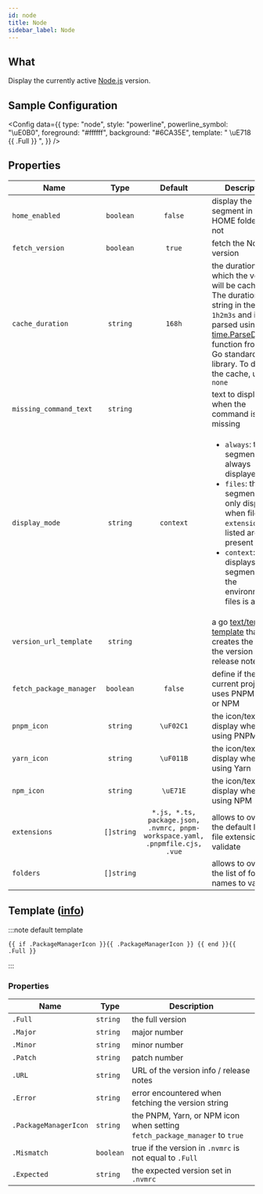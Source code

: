```yaml
---
id: node
title: Node
sidebar_label: Node
---
```


## What

Display the currently active [Node.js][node-js] version.

## Sample Configuration


<Config
  data={{
    type: "node",
    style: "powerline",
    powerline_symbol: "\uE0B0",
    foreground: "#ffffff",
    background: "#6CA35E",
    template: " \uE718 {{ .Full }} ",
  }}
/>

## Properties

| Name                    |    Type    |                                   Default                                    | Description                                                                                                                                                                                                                          |
| ----------------------- | :--------: | :--------------------------------------------------------------------------: | ------------------------------------------------------------------------------------------------------------------------------------------------------------------------------------------------------------------------------------ |
| `home_enabled`          | `boolean`  |                                   `false`                                    | display the segment in the HOME folder or not                                                                                                                                                                                        |
| `fetch_version`         | `boolean`  |                                    `true`                                    | fetch the Node.js version                                                                                                                                                                                                            |
| `cache_duration`        |  `string`  |                                    `168h`                                    | the duration for which the version will be cached. The duration is a string in the format `1h2m3s` and is parsed using the [time.ParseDuration] function from the Go standard library. To disable the cache, use `none`              |
| `missing_command_text`  |  `string`  |                                                                              | text to display when the command is missing                                                                                                                                                                                          |
| `display_mode`          |  `string`  |                                  `context`                                   | <ul><li>`always`: the segment is always displayed</li><li>`files`: the segment is only displayed when file `extensions` listed are present</li><li>`context`: displays the segment when the environment or files is active</li></ul> |
| `version_url_template`  |  `string`  |                                                                              | a go [text/template][go-text-template] [template][templates] that creates the URL of the version info / release notes                                                                                                                |
| `fetch_package_manager` | `boolean`  |                                   `false`                                    | define if the current project uses PNPM, Yarn, or NPM                                                                                                                                                                                |
| `pnpm_icon`             |  `string`  |                                  `\uF02C1`                                   | the icon/text to display when using PNPM                                                                                                                                                                                             |
| `yarn_icon`             |  `string`  |                                  `\uF011B`                                   | the icon/text to display when using Yarn                                                                                                                                                                                             |
| `npm_icon`              |  `string`  |                                   `\uE71E`                                   | the icon/text to display when using NPM                                                                                                                                                                                              |
| `extensions`            | `[]string` | `*.js, *.ts, package.json, .nvmrc, pnpm-workspace.yaml, .pnpmfile.cjs, .vue` | allows to override the default list of file extensions to validate                                                                                                                                                                   |
| `folders`               | `[]string` |                                                                              | allows to override the list of folder names to validate                                                                                                                                                                              |

## Template ([info][templates])

:::note default template

```template
{{ if .PackageManagerIcon }}{{ .PackageManagerIcon }} {{ end }}{{ .Full }}
```

:::

### Properties

| Name                  | Type      | Description                                                                |
| --------------------- | --------- | -------------------------------------------------------------------------- |
| `.Full`               | `string`  | the full version                                                           |
| `.Major`              | `string`  | major number                                                               |
| `.Minor`              | `string`  | minor number                                                               |
| `.Patch`              | `string`  | patch number                                                               |
| `.URL`                | `string`  | URL of the version info / release notes                                    |
| `.Error`              | `string`  | error encountered when fetching the version string                         |
| `.PackageManagerIcon` | `string`  | the PNPM, Yarn, or NPM icon when setting `fetch_package_manager` to `true` |
| `.Mismatch`           | `boolean` | true if the version in `.nvmrc` is not equal to `.Full`                    |
| `.Expected`           | `string`  | the expected version set in `.nvmrc`                                       |

[go-text-template]: https://golang.org/pkg/text/template/
[templates]: /docs/configuration/templates
[node-js]: https://nodejs.org
[time.ParseDuration]: https://golang.org/pkg/time/#ParseDuration
